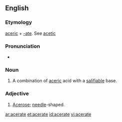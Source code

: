 ==English==

===Etymology===
[[aceric]] + [[-ate]].  See [[acetic]]

===Pronunciation===
* {{hyphenation|AAH-suhr-eit}}

===Noun===
{{en-noun}}

# {{context|chemistry|lang=en}} A combination of [[aceric]] acid with a [[salifiable]] base.

===Adjective===
{{en-adj}}

# [[acerose|Acerose]]; [[needle]]-shaped.

[[ar:acerate]]
[[et:acerate]]
[[id:acerate]]
[[vi:acerate]]
